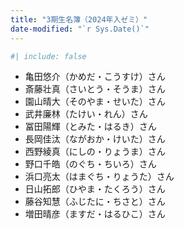 ```yaml
---
title: "3期生名簿（2024年入ゼミ）"
date-modified: "`r Sys.Date()`"
---
```


```r
#| include: false
```

* 亀田悠介（かめだ・こうすけ）さん
* 斎藤壮真（さいとう・そうま）さん
* 園山晴大（そのやま・せいた）さん
* 武井廉林（たけい・れん）さん
* 冨田陽輝（とみた・はるき）さん
* 長岡佳汰（ながおか・けいた）さん
* 西野綾真（にしの・りょうま）さん
* 野口千皓（のぐち・ちいろ）さん
* 浜口亮太（はまぐち・りょうた）さん
* 日山拓郎（ひやま・たくろう）さん
* 藤谷知慧（ふじたに・ちさと）さん
* 増田晴彦（ますだ・はるひこ）さん
